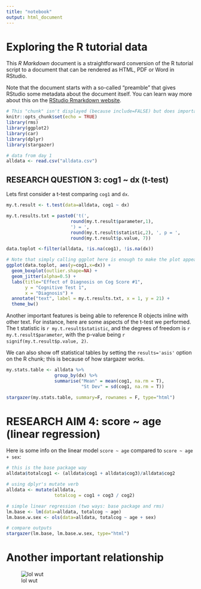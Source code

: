 ```yaml
---
title: "notebook"
output: html_document
---
```


# Exploring the R tutorial data

This *R Markdown* document is a straightforward conversion of the R tutorial script to a document that can be rendered as HTML, PDF or Word in RStudio.

Note that the document starts with a so-called "preamble" that gives RStudio some metadata about the document itself. You can learn way more about this on the [RStudio Rmarkdown website](http://rmarkdown.rstudio.com).

```r
# This "chunk" isn't displayed (because include=FALSE) but does important setup work.
knitr::opts_chunk$set(echo = TRUE)
library(rms)
library(ggplot2)
library(car)
library(dplyr)
library(stargazer)

# data from day 1
alldata <- read.csv("alldata.csv")
```

## RESEARCH QUESTION 3: cog1 ~ dx (t-test)

Lets first consider a t-test comparing `cog1` and `dx`. 

```r
my.t.result <- t.test(data=alldata, cog1 ~ dx) 

my.t.results.txt = paste0('t(',
                        round(my.t.result$parameter,1),
                        ') = ',
                        round(my.t.result$statistic,2), ', p = ',
                        round(my.t.result$p.value, 7))

data.toplot <-filter(alldata, !is.na(cog1), !is.na(dx))

# Note that simply calling ggplot here is enough to make the plot appear in your document
ggplot(data.toplot, aes(y=cog1,x=dx)) + 
  geom_boxplot(outlier.shape=NA) + 
  geom_jitter(alpha=0.5) +
  labs(title="Effect of Diagnosis on Cog Score #1",
       y = "Cognitive Test 1",
       x = "Diagnosis") +
  annotate("text", label = my.t.results.txt, x = 1, y = 21) +
  theme_bw()
```

Another important features is being able to reference R objects inline with other text.  For instance, here are some aspects of the t-test we performed. The t statistic is `r my.t.result$statistic`, and the degrees of freedom is `r my.t.result$parameter`, with the p-value being `r signif(my.t.result$p.value, 2)`.

We can also show off statistical tables by setting the `results='asis'` option on the R chunk; this is because of how stargazer works.

```r
my.stats.table <- alldata %>% 
                  group_by(dx) %>%
                  summarise("Mean" = mean(cog1, na.rm = T),
                            "St Dev" = sd(cog1, na.rm = T))

stargazer(my.stats.table, summary=F, rownames = F, type="html")
```

# RESEARCH AIM 4: score ~ age (linear regression)
Here is some info on the linear model `score ~ age` compared to `score ~ age + sex`:

```r
# this is the base package way
alldata$totalcog1 <- (alldata$cog1 + alldata$cog3)/alldata$cog2

# using dplyr's mutate verb
alldata <- mutate(alldata, 
                  totalcog = cog1 + cog3 / cog2)

# simple linear regression (two ways: base package and rms)
lm.base <- lm(data=alldata, totalcog ~ age)
lm.base.w.sex <- ols(data=alldata, totalcog ~ age + sex)

# compare outputs
stargazer(lm.base, lm.base.w.sex, type="html")
```

# Another important relationship

![lol wut](PiratesVsTemp.png)